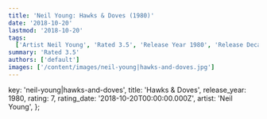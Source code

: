 ```yaml
---
title: 'Neil Young: Hawks & Doves (1980)'
date: '2018-10-20'
lastmod: '2018-10-20'
tags:
  ['Artist Neil Young', 'Rated 3.5', 'Release Year 1980', 'Release Decade 1980']
summary: 'Rated 3.5'
authors: ['default']
images: ['/content/images/neil-young|hawks-and-doves.jpg']
---
```


  key: 'neil-young|hawks-and-doves',
  title: 'Hawks & Doves',
  release_year: 1980,
  rating: 7,
  rating_date: '2018-10-20T00:00:00.000Z',
  artist: 'Neil Young',
};

<MusicRating data={data} />
